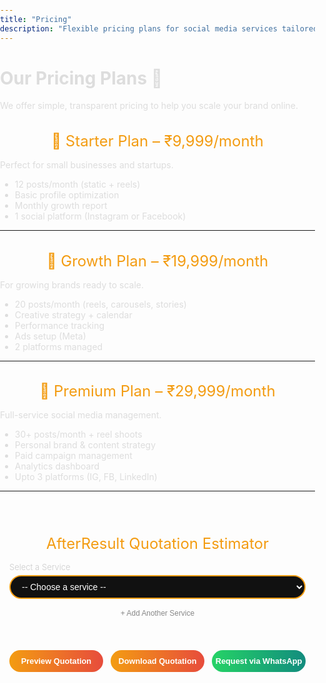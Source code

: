 ```yaml
---
title: "Pricing"
description: "Flexible pricing plans for social media services tailored to your business needs."
---
```


# Our Pricing Plans 💼

We offer simple, transparent pricing to help you scale your brand online.

## 🔹 Starter Plan – ₹9,999/month  
Perfect for small businesses and startups.

- 12 posts/month (static + reels)
- Basic profile optimization
- Monthly growth report
- 1 social platform (Instagram or Facebook)

---

## 🔹 Growth Plan – ₹19,999/month  
For growing brands ready to scale.

- 20 posts/month (reels, carousels, stories)
- Creative strategy + calendar
- Performance tracking
- Ads setup (Meta)
- 2 platforms managed

---

## 🔹 Premium Plan – ₹29,999/month  
Full-service social media management.

- 30+ posts/month + reel shoots
- Personal brand & content strategy
- Paid campaign management
- Analytics dashboard
- Upto 3 platforms (IG, FB, LinkedIn)

---

<!-- AfterResult Quotation Estimator - Corrected and Complete Code -->
<!DOCTYPE html>
<html lang="en">
<head>
  <meta charset="UTF-8">
  <meta name="viewport" content="width=device-width, initial-scale=1">
  <title>AfterResult Quotation Estimator</title>
  <style>
    body { font-family: "Inter", Arial, sans-serif; background: transparent; color: #ddd; margin: 0; padding: 0; }
    #calculatorContainer { max-width: 900px; width: 100%; margin: 20px auto; padding: 15px; background: transparent; border-radius: 18px; border: 0px solid #f39c12; box-shadow: 0 0 0px #f39c12; box-sizing: border-box; }
    h2, h3 { color: #f39c12; font-weight: 400; font-size: 1.5rem; text-align: center; margin-bottom: 15px; }
    label { display: block; font-size: 13px; color: #ccc; margin-bottom: 5px; font-weight: 300; }
    select, input[type="number"], input[type="text"], input[type="email"], input[type="tel"] { width: 100%; padding: 8px 14px; border-radius: 20px; border: 2px solid #f39c12; background: #111; color: #fff; font-size: 14px; margin-bottom: 14px; outline: none; transition: border-color 0.3s; text-align: left; }
    select:hover, select:focus, input:hover, input:focus { border-color: #e67e22; }
    .button-row { display: flex; gap: 12px; margin-bottom: 12px; margin-top: 8px; flex-wrap: wrap; }
    button { flex: 1; padding: 10px 0; border: none; border-radius: 25px; background: linear-gradient(90deg, #f39c12 0%, #e74c3c 100%); color: white; font-weight: 600; font-size: 0.80rem; cursor: pointer; margin-bottom: 0; transition: background 0.3s; min-width: 120px; }
    button.whatsapp { background: linear-gradient(90deg, #25d366 0%, #128c7e 100%); }
    button:hover { background: linear-gradient(90deg, #e67e22 0%, #c0392b 100%); }
    button.whatsapp:hover { background: linear-gradient(90deg, #128c7e 0%, #25d366 100%); }
    .hidden { display: none !important; }
    #estimatedPriceRange { color: #f39c12; font-weight: 600; font-size: 0.8rem; min-height: 24px; margin-bottom: 8px; white-space: pre-line; text-align: center; }
    #averagePriceRange { color: #aaa; font-weight: 400; font-size: 0.7rem; margin-bottom: 16px; text-align: center; font-style: italic; }
    .slider-row { display: flex; align-items: center; gap: 8px; margin-bottom: 14px; justify-content: center; }
    .slider-row label { margin: 0 0 0 0; font-size: 0.9em; color: #bbb; font-weight: 400; }
    input[type="range"] { width: 240px; accent-color: #f39c12; height: 3px; background: linear-gradient(90deg, #f39c12 0%, #e74c3c 100%); border-radius: 2px; outline: none; margin: 0; -webkit-appearance: none; }
    input[type="range"]::-webkit-slider-thumb { -webkit-appearance: none; appearance: none; width: 10px; height: 18px; border-radius: 50%; background: #fff; border: 2px solid #f39c12; box-shadow: 0 2px 8px #0002; cursor: pointer; transition: background 0.2s; }
    input[type="range"]:focus::-webkit-slider-thumb { background: #f39c12; border-color: #e67e22; }
    input[type="range"]::-moz-range-thumb { width: 10px; height: 18px; border-radius: 50%; background: #fff; border: 2px solid #f39c12; box-shadow: 0 2px 8px #0002; cursor: pointer; transition: background 0.2s; }
    input[type="range"]:focus::-moz-range-thumb { background: #f39c12; border-color: #e67e22; }
    input[type="range"]::-ms-thumb { width: 10px; height: 18px; border-radius: 50%; background: #fff; border: 2px solid #f39c12; box-shadow: 0 2px 8px #0002; cursor: pointer; transition: background 0.2s; }
    .centered-checkboxes { display: flex; flex-wrap: wrap; justify-content: center; gap: 10px; font-size: 0.85em; margin-bottom: 6px; }
    .small-btn { background: transparent !important; color: #888 !important; border: none !important; font-size: 0.80em !important; font-weight: 400 !important; padding: 2px 8px !important; margin: 0 !important; min-width: unset !important; box-shadow: none !important; cursor: pointer; display: inline-block; vertical-align: middle; }
    .add-service-btn { display: block; width: auto; background: transparent !important; color: #888 !important; font-size: 0.85em !important; border: none !important; margin: 0 auto 10px auto !important; padding: 2px 8px !important; text-align: left; cursor: pointer; min-width: unset !important; box-shadow: none !important; font-weight: 400 !important; }
    .remove-service-btn { background: transparent !important; color: #e74c3c !important; font-size: 1.25em !important; border: none !important; margin-left: 6px !important; padding: 0 6px !important; cursor: pointer; vertical-align: middle; min-width: unset !important; box-shadow: none !important; font-weight: 700 !important; line-height: 1 !important; display: inline-block; }
    .remove-service-btn:focus { outline: 2px solid #e74c3c; }
    .remove-other-card-btn { background: transparent !important; color: #e74c3c !important; font-size: 1.25em !important; border: none !important; margin-left: 6px !important; padding: 0 6px !important; cursor: pointer; vertical-align: middle; min-width: unset !important; box-shadow: none !important; font-weight: 700 !important; line-height: 1 !important; display: inline-block; float: right; }
    #quotePreviewSection { background: #fff; color: #222; border-radius: 10px; padding: 15px; box-shadow: 0 0 20px #f39c12; margin-top: 25px; font-family: "Inter", Arial, sans-serif; font-size: 13px; max-width: 500px; position: relative; overflow-x: auto; }
    #quotePreviewContent { max-width: 100%; margin: auto; text-align: left; word-wrap: break-word; position: relative; z-index: 2; }
    .watermark { position: absolute; top: 50%; left: 50%; transform: translate(-50%, -50%) rotate(-30deg); font-size: 5vw; color: rgba(243, 156, 18, 0.09); user-select: none; pointer-events: none; font-weight: 900; letter-spacing: 10px; white-space: nowrap; z-index: 1; }
    .quotation-header { display: flex; align-items: center; gap: 14px; border-bottom: 2px solid #f39c12; padding-bottom: 6px; margin-bottom: 15px; flex-wrap: wrap; }
    .quotation-header img { height: 50px; width: auto; border-radius: 8px; background: #fff; padding: 4px; flex-shrink: 0; }
    .quotation-meta { display: flex; flex-wrap: wrap; justify-content: space-between; margin-bottom: 8px; font-size: 11px; }
    .quotation-section-title { color: #f39c12; font-size: 14px; margin-top: 15px; margin-bottom: 6px; font-weight: 600; }
    .quotation-table { width: 100%; border-collapse: collapse; margin-bottom: 12px; font-size: 13px; }
    .quotation-table th, .quotation-table td { border: 1px solid #ccc; padding: 6px 10px; text-align: left; font-size: 13px; font-weight: 400; }
    .quotation-table th { background: #f39c12; color: #fff; font-weight: 600; text-align: center; }
    .quotation-table td { text-align: center; }
    .quotation-table td.left { text-align: left; }
    .quotation-terms { font-size: 11px; color: #444; background: #f7f7f7; padding: 10px; border-radius: 6px; max-height: 120px; overflow-y: auto; }
    .quotation-sign { margin-top: 16px; font-size: 12px; }
    .qr-section { display: flex; align-items: center; gap: 16px; margin-top: 16px; margin-bottom: 12px; flex-wrap: wrap; }
    .qr-section img { width: 70px; height: 70px; border-radius: 8px; border: 1px solid #ccc; background: #fff; padding: 2px; }
    .qr-section .website-link { font-size: 13px; color: #1d6fa5; font-weight: 600; text-decoration: underline; word-break: break-word; }
    #popupFormOverlay { position: fixed; top: 0; left: 0; right: 0; bottom: 0; background: rgba(0,0,0,0.85); display: none; justify-content: center; align-items: center; z-index: 9999; }
    #popupFormOverlay.show { display: flex; }
    #popupForm { background: #222; padding: 20px 25px; border-radius: 15px; max-width: 400px; width: 90%; box-sizing: border-box; box-shadow: 0 0 15px #f39c12; }
    #popupForm h3 { color: #f39c12; margin-top: 0; margin-bottom: 15px; font-weight: 400; text-align: center; }
    #popupForm label { color: #ccc; font-size: 13px; margin-bottom: 4px; display: block; }
    #popupForm input { width: 100%; padding: 8px 14px; border-radius: 20px; border: 2px solid #f39c12; background: #111; color: #fff; font-size: 14px; margin-bottom: 14px; outline: none; transition: border-color 0.3s; text-align: left; }
    #popupForm input:focus { border-color: #e67e22; }
    #popupForm .button-row { display: flex; justify-content: space-between; gap: 10px; }
    #popupForm button { flex: 1; padding: 10px 0; border: none; border-radius: 25px; background: linear-gradient(90deg, #f39c12 0%, #e74c3c 100%); color: white; font-weight: 700; font-size: 0.9rem; cursor: pointer; transition: background 0.3s; }
    #popupForm button:hover { background: linear-gradient(90deg, #e67e22 0%, #c0392b 100%); }
    @media (max-width: 600px) {
      #calculatorContainer { padding: 7px; }
      .quotation-header img { height: 38px; }
      .quotation-table th, .quotation-table td { padding: 4px 4px; font-size: 12px; }
      .qr-section img { width: 50px; height: 50px; }
      .button-row { gap: 7px; }
    }
  </style>
</head>
<body>
  <div id="calculatorContainer" role="main" aria-label="Quotation Estimator">
    <h2>AfterResult Quotation Estimator</h2>
    <div id="multiServiceList"></div>
    <div id="serviceSelectorContainer">
      <label for="serviceSelect">Select a Service</label>
      <select id="serviceSelect" aria-label="Select a service">
        <option value="" disabled selected>-- Choose a service --</option>
        <option value="Logo Design">Logo Design</option>
        <option value="Basic Website">Basic Website</option>
        <option value="Advanced Website">Advanced Website</option>
        <option value="Social Media Management">Social Media Management</option>
        <option value="SEO Services">SEO Services</option>
        <option value="App Development">App Development</option>
        <option value="Content Writing">Content Writing</option>
        <option value="eCommerce Store">eCommerce Store</option>
        <option value="Marketplace Management">Marketplace Management</option>
        <option value="Digital Marketing">Digital Marketing</option>
        <option value="Branding Services">Branding Services</option>
        <option value="Instagram Followers">Instagram Followers</option>
        <option value="Meta and Google Ads">Meta Ads and Google Ads</option>
        <option value="3D / Product Design">3D or Product Design</option>
        <option value="Other">Other (Request Quote)</option>
      </select>
      <button id="addServiceBtn" class="add-service-btn" type="button" style="font-size:12px;">+ Add Another Service</button>
    </div>
    <div id="complexityWrapper" class="hidden">
      <label for="complexitySelect">Select Project Complexity</label>
      <select id="complexitySelect" aria-label="Select project complexity">
        <option value="" disabled selected>-- Choose complexity --</option>
        <option value="Basic">Basic</option>
        <option value="Moderate">Moderate</option>
        <option value="Advanced">Advanced</option>
      </select>
    </div>
    <div id="categoryWrapper" class="hidden">
      <label for="categorySelect">Select Category</label>
      <select id="categorySelect" aria-label="Select category">
        <option value="" disabled selected>-- Choose category --</option>
        <option value="Lifestyle">Lifestyle</option>
        <option value="Education">Education</option>
        <option value="Furniture &amp; Home Decor">Furniture &amp; Home Decor</option>
        <option value="E-commerce">E-commerce</option>
        <option value="Service-Based Business">Service-Based Business</option>
        <option value="Other">Other</option>
      </select>
      <input type="text" id="customCategoryInput" class="hidden" placeholder="Enter your category" style="margin-bottom:10px;">
    </div>
    <div id="brandNameWrapper" class="hidden">
      <label for="brandNameInput">Brand Name</label>
      <input type="text" id="brandNameInput" placeholder="Enter your brand name">
    </div>
    <div id="brandDescWrapper" class="hidden">
      <label for="brandDescInput">Brand Description (Optional)</label>
      <input type="text" id="brandDescInput" placeholder="Describe your brand (optional)">
    </div>
    <div id="typeWrapper" class="hidden">
      <label for="typeSelect">Select Type</label>
      <select id="typeSelect" aria-label="Select type">
        <option value="" disabled selected>-- Choose type --</option>
        <option value="Landing Page">Landing Page</option>
        <option value="E-commerce">E-commerce</option>
        <option value="Ed-Tech">Ed-Tech</option>
        <option value="Blog">Blog</option>
        <option value="News and Updates">News and Updates</option>
        <option value="Tools">Tools</option>
        <option value="Agency">Agency</option>
        <option value="Appointment">Appointment</option>
        <option value="Company Profile">Company Profile</option>
        <option value="Other">Other</option>
      </select>
      <input type="text" id="customTypeInput" class="hidden" placeholder="Enter type" style="margin-bottom:10px;">
    </div>
    <div id="durationSliderWrapper" class="hidden slider-row" aria-label="Select project duration">
      <label for="durationSlider" style="margin-bottom: 2px">Duration:</label>
      <span style="font-size: 0.85em; color: #aaa">1</span>
      <input type="range" id="durationSlider" min="1" max="36" value="1" aria-valuemin="1" aria-valuemax="36" aria-valuenow="1" aria-label="Duration in months">
      <span id="durationSliderValue" style="font-size: 0.9em; color: #f39c12; font-weight: 600">1</span>
      <span style="font-size: 0.85em; color: #aaa">36 months</span>
    </div>
    <div id="budgetWrapper" class="hidden">
      <label for="budgetInput">Enter Your Marketing Budget (₹)</label>
      <input type="number" id="budgetInput" min="5000" step="1" placeholder="Enter amount (min 5000)">
      <span id="budgetMinMsg" style="color:#f39c12;font-size:0.9em;display:none;">Minimum budget is ₹5,000</span>
    </div>
    <div id="campaignObjectiveWrapper" class="hidden">
      <label for="campaignObjectiveSelect">Campaign Objective</label>
      <select id="campaignObjectiveSelect">
        <option value="" disabled selected>-- Select Objective --</option>
        <option value="Sales">Sales</option>
        <option value="Leads">Leads</option>
        <option value="Traffic">Traffic</option>
        <option value="Engagement">Engagement</option>
        <option value="Awareness">Awareness</option>
      </select>
    </div>
    <div id="adsPlatformWrapper" class="hidden">
      <label>Select Ad Platforms</label>
      <div class="centered-checkboxes">
        <label><input type="checkbox" class="adsPlatform" value="Meta Ads"> Meta Ads</label>
        <label><input type="checkbox" class="adsPlatform" value="Google Ads"> Google Ads</label>
      </div>
    </div>
    <div id="productCountWrapper" class="hidden">
      <label for="productCount">Number of Products</label>
      <input type="number" id="productCount" min="1" max="10000" value="1">
    </div>
    <div id="marketplaceWrapper" class="hidden">
      <label>Select Marketplace Platforms</label>
      <div class="centered-checkboxes" id="marketplacePlatforms">
        <label><input type="checkbox" class="marketplacePlatform" value="Amazon"> Amazon</label>
        <label><input type="checkbox" class="marketplacePlatform" value="Flipkart"> Flipkart</label>
        <label><input type="checkbox" class="marketplacePlatform" value="Other"> Other</label>
      </div>
      <input type="text" id="customMarketplaceInput" class="hidden" placeholder="Enter platform name">
      <div id="marketplaceProductCountWrapper" class="hidden">
        <label for="marketplaceProductCount">Number of Products</label>
        <input type="number" id="marketplaceProductCount" min="1" max="10000" value="1">
      </div>
    </div>
    <div id="smmPlatformsWrapper" class="hidden checkboxGroup" aria-label="Select social media platforms">
      <label>Select Platforms</label><br>
      <label><input type="checkbox" class="smmPlatform" value="Instagram"> Instagram</label>
      <label><input type="checkbox" class="smmPlatform" value="Facebook"> Facebook</label>
      <label><input type="checkbox" class="smmPlatform" value="LinkedIn"> LinkedIn</label>
      <label><input type="checkbox" class="smmPlatform" value="Twitter"> Twitter</label>
      <label><input type="checkbox" class="smmPlatform" value="YouTube"> YouTube</label>
      <label><input type="checkbox" class="smmPlatform" value="Other"> Other</label>
      <input type="text" id="customSmmPlatformInput" class="hidden" placeholder="Enter platform name">
    </div>
    <div id="seoTypeWrapper" class="hidden">
      <label for="seoTypeSelect">SEO Service Type</label>
      <select id="seoTypeSelect">
        <option value="" disabled selected>-- Select SEO Type --</option>
        <option value="On-page">On-page SEO</option>
        <option value="Off-page">Off-page SEO</option>
        <option value="Both">On-page + Off-page SEO</option>
      </select>
    </div>
    <div id="appDescWrapper" class="hidden">
      <label for="appDescInput">App Description (Optional)</label>
      <input type="text" id="appDescInput" placeholder="Describe your app (optional)">
    </div>
    <div id="ecommerceProductCountWrapper" class="hidden">
      <label for="ecommerceProductCount">Number of Products</label>
      <input type="number" id="ecommerceProductCount" min="1" max="10000" value="1">
    </div>
    <div id="brandingMediumWrapper" class="hidden">
      <label for="brandingMediumSelect">Branding Medium</label>
      <select id="brandingMediumSelect">
        <option value="" disabled selected>-- Select Medium --</option>
        <option value="Online">Online</option>
        <option value="Offline">Offline</option>
      </select>
    </div>
    <div id="brandingLocationWrapper" class="hidden">
      <label for="brandingLocationInput">Location (Only Delhi-NCR supported)</label>
      <input type="text" id="brandingLocationInput" list="brandingLocationList" placeholder="Type location">
      <datalist id="brandingLocationList">
        <option value="Delhi-NCR">
        <option value="Delhi">
        <option value="Noida">
        <option value="Gurgaon">
        <option value="Ghaziabad">
        <option value="Faridabad">
      </datalist>
      <span id="brandingLocationMsg" style="color:#f39c12;font-size:0.9em;display:none;">We are currently not serving this area.</span>
    </div>
    <div id="followerWrapper" class="hidden">
      <label for="followerPlatformSelect">Select Platform</label>
      <select id="followerPlatformSelect">
        <option value="" disabled selected>-- Select Platform --</option>
        <option value="Instagram">Instagram</option>
        <option value="Facebook">Facebook</option>
        <option value="LinkedIn">LinkedIn</option>
        <option value="Other">Other</option>
      </select>
      <input type="text" id="customFollowerPlatformInput" class="hidden" placeholder="Enter platform name">
      <label for="followerCount">Number of Followers (Min 50, step 50)</label>
      <input type="number" id="followerCount" min="50" step="50" value="50">
      <span id="followerRangeMsg" style="color:#f39c12;font-size:0.9em;display:none;">Min 50, step 50. Price is for every 50 followers.</span>
    </div>
    <div id="productDesignWrapper" class="hidden">
      <label for="productDesignCount">Number of Products</label>
      <input type="number" id="productDesignCount" min="1" max="10000" value="1">
      <span id="productDesignRangeMsg" style="color:#f39c12;font-size:0.9em;display:none;">For more than 10 products, only request quote via WhatsApp.</span>
    </div>
    <div id="otherServiceWrapper" class="hidden">
      <label for="otherServiceDesc">Describe Your Service Request</label>
      <input type="text" id="otherServiceDesc" placeholder="Describe your requirement">
    </div>
    <div id="estimatedPriceRange"></div>
    <div id="averagePriceRange"></div>
    <div class="button-row" id="actionButtonsRow">
      <button id="previewQuoteBtn" type="button">Preview Quotation</button>
      <button id="downloadQuoteBtn" type="button">Download Quotation</button>
      <button id="whatsappQuoteBtn" class="whatsapp" type="button">Request via WhatsApp</button>
      <button id="callQuoteBtn" type="button" style="display:none;">Call for Custom Quote</button>
    </div>
    <div>
      <div id="quotePreviewSection" class="hidden">
        <div id="quotePreviewContent"></div>
      </div>
    </div>
  </div>
  <div id="popupFormOverlay">
    <form id="popupForm" autocomplete="off">
      <h3>Enter Your Details</h3>
      <label for="popupName">Name</label>
      <input type="text" id="popupName" required>
      <label for="popupEmail">Email</label>
      <input type="email" id="popupEmail" required>
      <label for="popupPhone">Phone</label>
      <input type="tel" id="popupPhone" pattern="[0-9]{10}" maxlength="10" required>
      <div class="button-row">
        <button id="popupSubmitBtn" type="submit">Continue</button>
        <button id="popupCancelBtn" type="button">Cancel</button>
      </div>
    </form>
  </div>
  <script src="https://cdnjs.cloudflare.com/ajax/libs/html2canvas/1.4.1/html2canvas.min.js"></script>
  <script src="https://cdnjs.cloudflare.com/ajax/libs/jspdf/2.5.1/jspdf.umd.min.js"></script>
  <script>
    /* --- UTILITY FUNCTIONS --- */
    function formatINR(num) {
      if (typeof num === "string") num = parseInt(num, 10);
      if (isNaN(num)) return "";
      return "₹" + num.toLocaleString("en-IN");
    }
    function formatRange(min, max) {
      return min === max ? formatINR(min) : `${formatINR(min)} – ${formatINR(max)}`;
    }
    function onlyDigits(str) {
      return String(str).replace(/\D/g, "");
    }
    function getTodayDateStr() {
      const d = new Date();
      return d.toLocaleDateString("en-IN", {year: "numeric", month: "short", day: "2-digit"});
    }

    /* --- GLOBAL STATE --- */
    let multiServices = [];
    let currentServiceIndex = 0;
    let userDetails = { name: "", email: "", phone: "" };
    let quotePreviewData = null;

    /* --- ELEMENTS --- */
    const serviceSelect = document.getElementById("serviceSelect");
    const addServiceBtn = document.getElementById("addServiceBtn");
    const multiServiceList = document.getElementById("multiServiceList");
    const complexityWrapper = document.getElementById("complexityWrapper");
    const complexitySelect = document.getElementById("complexitySelect");
    const categoryWrapper = document.getElementById("categoryWrapper");
    const categorySelect = document.getElementById("categorySelect");
    const customCategoryInput = document.getElementById("customCategoryInput");
    const brandNameWrapper = document.getElementById("brandNameWrapper");
    const brandNameInput = document.getElementById("brandNameInput");
    const brandDescWrapper = document.getElementById("brandDescWrapper");
    const brandDescInput = document.getElementById("brandDescInput");
    const typeWrapper = document.getElementById("typeWrapper");
    const typeSelect = document.getElementById("typeSelect");
    const customTypeInput = document.getElementById("customTypeInput");
    const durationSliderWrapper = document.getElementById("durationSliderWrapper");
    const durationSlider = document.getElementById("durationSlider");
    const durationSliderValue = document.getElementById("durationSliderValue");
    const budgetWrapper = document.getElementById("budgetWrapper");
    const budgetInput = document.getElementById("budgetInput");
    const budgetMinMsg = document.getElementById("budgetMinMsg");
    const campaignObjectiveWrapper = document.getElementById("campaignObjectiveWrapper");
    const campaignObjectiveSelect = document.getElementById("campaignObjectiveSelect");
    const adsPlatformWrapper = document.getElementById("adsPlatformWrapper");
    const productCountWrapper = document.getElementById("productCountWrapper");
    const productCount = document.getElementById("productCount");
    const marketplaceWrapper = document.getElementById("marketplaceWrapper");
    const marketplacePlatforms = document.getElementById("marketplacePlatforms");
    const customMarketplaceInput = document.getElementById("customMarketplaceInput");
    const marketplaceProductCountWrapper = document.getElementById("marketplaceProductCountWrapper");
    const marketplaceProductCount = document.getElementById("marketplaceProductCount");
    const smmPlatformsWrapper = document.getElementById("smmPlatformsWrapper");
    const customSmmPlatformInput = document.getElementById("customSmmPlatformInput");
    const seoTypeWrapper = document.getElementById("seoTypeWrapper");
    const seoTypeSelect = document.getElementById("seoTypeSelect");
    const appDescWrapper = document.getElementById("appDescWrapper");
    const appDescInput = document.getElementById("appDescInput");
    const ecommerceProductCountWrapper = document.getElementById("ecommerceProductCountWrapper");
    const ecommerceProductCount = document.getElementById("ecommerceProductCount");
    const brandingMediumWrapper = document.getElementById("brandingMediumWrapper");
    const brandingMediumSelect = document.getElementById("brandingMediumSelect");
    const brandingLocationWrapper = document.getElementById("brandingLocationWrapper");
    const brandingLocationInput = document.getElementById("brandingLocationInput");
    const brandingLocationMsg = document.getElementById("brandingLocationMsg");
    const followerWrapper = document.getElementById("followerWrapper");
    const followerPlatformSelect = document.getElementById("followerPlatformSelect");
    const customFollowerPlatformInput = document.getElementById("customFollowerPlatformInput");
    const followerCount = document.getElementById("followerCount");
    const followerRangeMsg = document.getElementById("followerRangeMsg");
    const productDesignWrapper = document.getElementById("productDesignWrapper");
    const productDesignCount = document.getElementById("productDesignCount");
    const productDesignRangeMsg = document.getElementById("productDesignRangeMsg");
    const otherServiceWrapper = document.getElementById("otherServiceWrapper");
    const otherServiceDesc = document.getElementById("otherServiceDesc");
    const estimatedPriceRange = document.getElementById("estimatedPriceRange");
    const averagePriceRange = document.getElementById("averagePriceRange");
    const previewQuoteBtn = document.getElementById("previewQuoteBtn");
    const downloadQuoteBtn = document.getElementById("downloadQuoteBtn");
    const whatsappQuoteBtn = document.getElementById("whatsappQuoteBtn");
    const callQuoteBtn = document.getElementById("callQuoteBtn");
    const quotePreviewSection = document.getElementById("quotePreviewSection");
    const quotePreviewContent = document.getElementById("quotePreviewContent");
    const popupFormOverlay = document.getElementById("popupFormOverlay");
    const popupForm = document.getElementById("popupForm");
    const popupName = document.getElementById("popupName");
    const popupEmail = document.getElementById("popupEmail");
    const popupPhone = document.getElementById("popupPhone");
    const popupSubmitBtn = document.getElementById("popupSubmitBtn");
    const popupCancelBtn = document.getElementById("popupCancelBtn");
    const actionButtonsRow = document.getElementById("actionButtonsRow");

    /* --- LOGIC CONSTANTS --- */
    const LOGO_PRICING = {
      "Basic": 1800,
      "Moderate": 3500,
      "Advanced": 6500
    };
    const WEBSITE_PRICING = {
      "Basic Website": {
        "Basic": 5000,
        "Moderate": 9000,
        "Advanced": 16000
      },
      "Advanced Website": {
        "Basic": 17000,
        "Moderate": 32000,
        "Advanced": 55000
      }
    };
    const WEBSITE_TYPES = [
      "Landing Page", "E-commerce", "Ed-Tech", "Blog", "News and Updates",
      "Tools", "Agency", "Appointment", "Company Profile", "Other"
    ];
    const SMM_PRICING = {
      "Basic": 3500,
      "Moderate": 6500,
      "Advanced": 12000
    };
    const SEO_PRICING = {
      "On-page": 5000,
      "Off-page": 14000,
      "Both": 17000
    };
    const APP_PRICING = {
      "Basic": 35000,
      "Moderate": 65000,
      "Advanced": 120000
    };
    const ECOMMERCE_PRICING = {
      1: 50,
      10: 450
    };
    const MARKETPLACE_PRICING_PER_PRODUCT = 250;
    const BRANDING_ONLINE_PRICING = {
      "Basic": 12000,
      "Moderate": 22000,
      "Advanced": 35000
    };
    const BRANDING_OFFLINE_RANGE = [35000, 60000];
    const FOLLOWER_PRICING = {
      "Instagram": 45,
      "Facebook": 45,
      "LinkedIn": 65,
      "Other": 45
    };
    const FOLLOWER_OTHER_MAX = 100;
    const FOLLOWER_STEP = 50;
    const FOLLOWER_MIN = 50;
    const ADS_BASE_PRICING = {
      "Sales": 6000,
      "Leads": 6000,
      "Traffic": 3000,
      "Engagement": 3000,
      "Awareness": 2500
    };
    const PRODUCT_DESIGN_RANGE = [6000, 13000];
    const CONTENT_WRITING_PRICING = {
      "Basic": 2500,
      "Moderate": 4500,
      "Advanced": 8000
    };

    /* --- FIELD RESET/SHOW/HIDE LOGIC --- */
    function resetAllFields() {
      // Hide all
      complexityWrapper.classList.add("hidden");
      categoryWrapper.classList.add("hidden");
      customCategoryInput.classList.add("hidden");
      brandNameWrapper.classList.add("hidden");
      brandDescWrapper.classList.add("hidden");
      typeWrapper.classList.add("hidden");
      customTypeInput.classList.add("hidden");
      durationSliderWrapper.classList.add("hidden");
      budgetWrapper.classList.add("hidden");
      budgetInput.value = "";
      budgetMinMsg.style.display = "none";
      campaignObjectiveWrapper.classList.add("hidden");
      campaignObjectiveSelect.value = "";
      adsPlatformWrapper.classList.add("hidden");
      productCountWrapper.classList.add("hidden");
      productCount.value = 1;
      marketplaceWrapper.classList.add("hidden");
      customMarketplaceInput.classList.add("hidden");
      marketplaceProductCountWrapper.classList.add("hidden");
      marketplaceProductCount.value = 1;
      smmPlatformsWrapper.classList.add("hidden");
      customSmmPlatformInput.classList.add("hidden");
      seoTypeWrapper.classList.add("hidden");
      seoTypeSelect.value = "";
      appDescWrapper.classList.add("hidden");
      appDescInput.value = "";
      ecommerceProductCountWrapper.classList.add("hidden");
      ecommerceProductCount.value = 1;
      brandingMediumWrapper.classList.add("hidden");
      brandingMediumSelect.value = "";
      brandingLocationWrapper.classList.add("hidden");
      brandingLocationInput.value = "";
      brandingLocationMsg.style.display = "none";
      followerWrapper.classList.add("hidden");
      followerPlatformSelect.value = "";
      customFollowerPlatformInput.classList.add("hidden");
      followerCount.value = 50;
      followerRangeMsg.style.display = "none";
      productDesignWrapper.classList.add("hidden");
      productDesignCount.value = 1;
      productDesignRangeMsg.style.display = "none";
      otherServiceWrapper.classList.add("hidden");
      otherServiceDesc.value = "";
      estimatedPriceRange.textContent = "";
      averagePriceRange.textContent = "";
      // Uncheck all checkboxes
      document.querySelectorAll('input[type="checkbox"]').forEach(cb => cb.checked = false);
      // Hide custom platform inputs
      customSmmPlatformInput.value = "";
      customMarketplaceInput.value = "";
      customFollowerPlatformInput.value = "";
      // Hide action buttons
      previewQuoteBtn.style.display = "";
      downloadQuoteBtn.style.display = "";
      whatsappQuoteBtn.style.display = "";
      callQuoteBtn.style.display = "none";
      // Enable all buttons
      previewQuoteBtn.disabled = false;
      downloadQuoteBtn.disabled = false;
      whatsappQuoteBtn.disabled = false;
      callQuoteBtn.disabled = false;
    }
    function showRelevantFields(service) {
      resetAllFields();
      // Show only relevant fields
      switch (service) {
        case "Logo Design":
          complexityWrapper.classList.remove("hidden");
          categoryWrapper.classList.remove("hidden");
          brandNameWrapper.classList.remove("hidden");
          brandDescWrapper.classList.remove("hidden");
          break;
        case "Basic Website":
        case "Advanced Website":
          complexityWrapper.classList.remove("hidden");
          typeWrapper.classList.remove("hidden");
          break;
        case "Social Media Management":
          complexityWrapper.classList.remove("hidden");
          smmPlatformsWrapper.classList.remove("hidden");
          durationSliderWrapper.classList.remove("hidden");
          break;
        case "SEO Services":
          seoTypeWrapper.classList.remove("hidden");
          durationSliderWrapper.classList.remove("hidden");
          break;
        case "App Development":
          complexityWrapper.classList.remove("hidden");
          appDescWrapper.classList.remove("hidden");
          break;
        case "Content Writing":
          complexityWrapper.classList.remove("hidden");
          durationSliderWrapper.classList.remove("hidden");
          break;
        case "eCommerce Store":
          ecommerceProductCountWrapper.classList.remove("hidden");
          break;
        case "Marketplace Management":
          marketplaceWrapper.classList.remove("hidden");
          marketplaceProductCountWrapper.classList.remove("hidden");
          break;
        case "Digital Marketing":
          budgetWrapper.classList.remove("hidden");
          campaignObjectiveWrapper.classList.remove("hidden");
          durationSliderWrapper.classList.remove("hidden");
          break;
        case "Branding Services":
          brandingMediumWrapper.classList.remove("hidden");
          complexityWrapper.classList.remove("hidden");
          break;
        case "Instagram Followers":
          followerWrapper.classList.remove("hidden");
          break;
        case "Meta and Google Ads":
          budgetWrapper.classList.remove("hidden");
          campaignObjectiveWrapper.classList.remove("hidden");
          adsPlatformWrapper.classList.remove("hidden");
          durationSliderWrapper.classList.remove("hidden");
          break;
        case "3D / Product Design":
          productDesignWrapper.classList.remove("hidden");
          break;
        case "Other":
          otherServiceWrapper.classList.remove("hidden");
          break;
      }
    }
    function isOtherSelected() {
      // Checks if 'Other' is selected in any relevant dropdown or checkbox
      if (serviceSelect.value === "Other") return true;
      if (!categoryWrapper.classList.contains("hidden") && categorySelect.value === "Other") return true;
      if (!typeWrapper.classList.contains("hidden") && typeSelect.value === "Other") return true;
      if (!marketplaceWrapper.classList.contains("hidden")) {
        let checked = Array.from(document.querySelectorAll(".marketplacePlatform:checked")).map(cb => cb.value);
        if (checked.includes("Other")) return true;
      }
      if (!smmPlatformsWrapper.classList.contains("hidden")) {
        let checked = Array.from(document.querySelectorAll(".smmPlatform:checked")).map(cb => cb.value);
        if (checked.includes("Other")) return true;
      }
      if (!followerWrapper.classList.contains("hidden") && followerPlatformSelect.value === "Other") return true;
      return false;
    }
    function handleOtherSelection() {
      // Hide preview/download/whatsapp, show call for custom quote, show message if needed
      if (isOtherSelected()) {
        previewQuoteBtn.style.display = "none";
        downloadQuoteBtn.style.display = "none";
        whatsappQuoteBtn.style.display = "none";
        callQuoteBtn.style.display = "";
        estimatedPriceRange.textContent = "Custom service can only be requested by WhatsApp or by call.";
        averagePriceRange.textContent = "";
      } else {
        previewQuoteBtn.style.display = "";
        downloadQuoteBtn.style.display = "";
        whatsappQuoteBtn.style.display = "";
        callQuoteBtn.style.display = "none";
      }
    }

    /* --- FIELD EVENTS & DYNAMIC LOGIC --- */
    serviceSelect.addEventListener("change", function() {
      currentServiceIndex = 0;
      showRelevantFields(serviceSelect.value);
      handleOtherSelection();
      updatePrice();
      updateMultiServiceUI();
    });
    addServiceBtn.addEventListener("click", function() {
      // Save current service to multiServices
      if (!serviceSelect.value) return;
      saveCurrentServiceToMulti();
      // Reset all fields for new service
      serviceSelect.value = "";
      resetAllFields();
      updateMultiServiceUI();
    });
    function saveCurrentServiceToMulti() {
      let data = collectCurrentServiceData();
      if (!data || !data.service) return;
      multiServices.push(data);
    }
    function removeServiceAtIndex(idx) {
      multiServices.splice(idx, 1);
      updateMultiServiceUI();
    }
    function updateMultiServiceUI() {
      // Show all selected services as tags with remove
      multiServiceList.innerHTML = "";
      if (multiServices.length > 0) {
        multiServices.forEach((svc, idx) => {
          let el = document.createElement("span");
          el.style.display = "inline-block";
          el.style.background = "#222";
          el.style.color = "#f39c12";
          el.style.border = "1px solid #f39c12";
          el.style.borderRadius = "14px";
          el.style.padding = "2px 12px";
          el.style.margin = "0 6px 8px 0";
          el.style.fontSize = "13px";
          el.textContent = svc.service;
          let rm = document.createElement("button");
          rm.type = "button";
          rm.className = "remove-service-btn";
          rm.innerHTML = "&times;";
          rm.title = "Remove";
          rm.onclick = () => { removeServiceAtIndex(idx); updateMultiServiceUI(); };
          el.appendChild(rm);
          multiServiceList.appendChild(el);
        });
      }
      addServiceBtn.style.display = (serviceSelect.value && multiServices.length < 8) ? "" : "";
    }
    function collectCurrentServiceData() {
      let svc = serviceSelect.value;
      if (!svc) return null;
      let obj = { service: svc };
      // Collect all relevant fields for this service
      switch (svc) {
        case "Logo Design":
          obj.complexity = complexitySelect.value;
          obj.category = categorySelect.value === "Other" ? customCategoryInput.value : categorySelect.value;
          obj.brandName = brandNameInput.value;
          obj.brandDesc = brandDescInput.value;
          obj.isOther = (categorySelect.value === "Other");
          break;
        case "Basic Website":
        case "Advanced Website":
          obj.complexity = complexitySelect.value;
          obj.type = typeSelect.value === "Other" ? customTypeInput.value : typeSelect.value;
          obj.isOther = (typeSelect.value === "Other");
          break;
        case "Social Media Management":
          obj.complexity = complexitySelect.value;
          obj.platforms = Array.from(document.querySelectorAll(".smmPlatform:checked")).map(cb => cb.value === "Other" ? customSmmPlatformInput.value : cb.value);
          obj.duration = durationSlider.value;
          obj.isOther = Array.from(document.querySelectorAll(".smmPlatform:checked")).map(cb => cb.value).includes("Other");
          break;
        case "SEO Services":
          obj.seoType = seoTypeSelect.value;
          obj.duration = durationSlider.value;
          break;
        case "App Development":
          obj.complexity = complexitySelect.value;
          obj.appDesc = appDescInput.value;
          break;
        case "Content Writing":
          obj.complexity = complexitySelect.value;
          obj.duration = durationSlider.value;
          break;
        case "eCommerce Store":
          obj.productCount = ecommerceProductCount.value;
          break;
        case "Marketplace Management":
          obj.platforms = Array.from(document.querySelectorAll(".marketplacePlatform:checked")).map(cb => cb.value === "Other" ? customMarketplaceInput.value : cb.value);
          obj.productCount = marketplaceProductCount.value;
          obj.isOther = Array.from(document.querySelectorAll(".marketplacePlatform:checked")).map(cb => cb.value).includes("Other");
          break;
        case "Digital Marketing":
          obj.budget = budgetInput.value;
          obj.objective = campaignObjectiveSelect.value;
          obj.duration = durationSlider.value;
          break;
        case "Branding Services":
          obj.medium = brandingMediumSelect.value;
          obj.complexity = complexitySelect.value;
          obj.location = brandingLocationInput.value;
          break;
        case "Instagram Followers":
          obj.platform = followerPlatformSelect.value === "Other" ? customFollowerPlatformInput.value : followerPlatformSelect.value;
          obj.followerCount = followerCount.value;
          obj.isOther = (followerPlatformSelect.value === "Other");
          break;
        case "Meta and Google Ads":
          obj.budget = budgetInput.value;
          obj.objective = campaignObjectiveSelect.value;
          obj.platforms = Array.from(document.querySelectorAll(".adsPlatform:checked")).map(cb => cb.value);
          obj.duration = durationSlider.value;
          break;
        case "3D / Product Design":
          obj.productCount = productDesignCount.value;
          break;
        case "Other":
          obj.desc = otherServiceDesc.value;
          obj.isOther = true;
          break;
      }
      return obj;
    }

    /* --- CATEGORY/TYPE 'Other' HANDLING --- */
    categorySelect.addEventListener("change", function() {
      if (categorySelect.value === "Other") {
        customCategoryInput.classList.remove("hidden");
      } else {
        customCategoryInput.classList.add("hidden");
      }
      handleOtherSelection();
      updatePrice();
    });
    customCategoryInput.addEventListener("input", function() {
      handleOtherSelection();
      updatePrice();
    });
    typeSelect.addEventListener("change", function() {
      if (typeSelect.value === "Other") {
        customTypeInput.classList.remove("hidden");
      } else {
        customTypeInput.classList.add("hidden");
      }
      handleOtherSelection();
      updatePrice();
    });
    customTypeInput.addEventListener("input", function() {
      handleOtherSelection();
      updatePrice();
    });

    /* --- BRANDING LOCATION SUGGESTION/RESTRICTION --- */
    brandingMediumSelect.addEventListener("change", function() {
      if (brandingMediumSelect.value === "Offline") {
        brandingLocationWrapper.classList.remove("hidden");
      } else {
        brandingLocationWrapper.classList.add("hidden");
        brandingLocationMsg.style.display = "none";
      }
      updatePrice();
    });
    brandingLocationInput.addEventListener("input", function() {
      if (brandingLocationInput.value && brandingLocationInput.value.toLowerCase().indexOf("delhi") === -1 && brandingLocationInput.value.toLowerCase().indexOf("ncr") === -1) {
        brandingLocationMsg.style.display = "";
        estimatedPriceRange.textContent = "";
        previewQuoteBtn.style.display = "none";
        downloadQuoteBtn.style.display = "none";
        whatsappQuoteBtn.style.display = "none";
        callQuoteBtn.style.display = "none";
      } else {
        brandingLocationMsg.style.display = "none";
        previewQuoteBtn.style.display = "";
        downloadQuoteBtn.style.display = "";
        whatsappQuoteBtn.style.display = "";
        callQuoteBtn.style.display = "none";
        updatePrice();
      }
    });

    /* --- SOCIAL MEDIA MANAGEMENT 'Other' HANDLING --- */
    document.querySelectorAll(".smmPlatform").forEach(cb => {
      cb.addEventListener("change", function() {
        let checked = Array.from(document.querySelectorAll(".smmPlatform:checked")).map(cb => cb.value);
        if (checked.includes("Other")) {
          customSmmPlatformInput.classList.remove("hidden");
          // If other is checked, do not select all others
          document.querySelectorAll(".smmPlatform").forEach(cb2 => {
            if (cb2.value !== "Other") cb2.checked = false;
          });
        } else {
          customSmmPlatformInput.classList.add("hidden");
        }
        handleOtherSelection();
        updatePrice();
      });
    });
    customSmmPlatformInput.addEventListener("input", function() {
      handleOtherSelection();
      updatePrice();
    });

    /* --- MARKETPLACE 'Other' HANDLING --- */
    document.querySelectorAll(".marketplacePlatform").forEach(cb => {
      cb.addEventListener("change", function() {
        let checked = Array.from(document.querySelectorAll(".marketplacePlatform:checked")).map(cb => cb.value);
        if (checked.includes("Other")) {
          customMarketplaceInput.classList.remove("hidden");
          // Uncheck all others
          document.querySelectorAll(".marketplacePlatform").forEach(cb2 => {
            if (cb2.value !== "Other") cb2.checked = false;
          });
        } else {
          customMarketplaceInput.classList.add("hidden");
        }
        handleOtherSelection();
        updatePrice();
      });
    });
    customMarketplaceInput.addEventListener("input", function() {
      handleOtherSelection();
      updatePrice();
    });

    /* --- FOLLOWER SECTION --- */
    followerPlatformSelect.addEventListener("change", function() {
      if (followerPlatformSelect.value === "Other") {
        customFollowerPlatformInput.classList.remove("hidden");
      } else {
        customFollowerPlatformInput.classList.add("hidden");
      }
      handleOtherSelection();
      updatePrice();
    });
    customFollowerPlatformInput.addEventListener("input", function() {
      handleOtherSelection();
      updatePrice();
    });
    followerCount.addEventListener("input", function() {
      let val = parseInt(followerCount.value, 10);
      if (isNaN(val) || val < FOLLOWER_MIN) followerCount.value = FOLLOWER_MIN;
      if (val % FOLLOWER_STEP !== 0) followerCount.value = Math.ceil(val / FOLLOWER_STEP) * FOLLOWER_STEP;
      updatePrice();
    });

    /* --- PRODUCT DESIGN --- */
    productDesignCount.addEventListener("input", function() {
      let val = parseInt(productDesignCount.value, 10);
      if (isNaN(val) || val < 1) productDesignCount.value = 1;
      if (val > 10000) productDesignCount.value = 10000;
      updatePrice();
    });

    /* --- ECOMMERCE PRODUCT COUNT --- */
    ecommerceProductCount.addEventListener("input", function() {
      let val = parseInt(ecommerceProductCount.value, 10);
      if (isNaN(val) || val < 1) ecommerceProductCount.value = 1;
      if (val > 10000) ecommerceProductCount.value = 10000;
      updatePrice();
    });

    /* --- MARKETPLACE PRODUCT COUNT --- */
    marketplaceProductCount.addEventListener("input", function() {
      let val = parseInt(marketplaceProductCount.value, 10);
      if (isNaN(val) || val < 1) marketplaceProductCount.value = 1;
      if (val > 10000) marketplaceProductCount.value = 10000;
      updatePrice();
    });

    /* --- COMPLEXITY, TYPE, ETC --- */
    complexitySelect.addEventListener("change", function() {
      updatePrice();
    });
    typeSelect.addEventListener("change", function() {
      updatePrice();
    });
    seoTypeSelect.addEventListener("change", function() {
      updatePrice();
    });
    brandingMediumSelect.addEventListener("change", function() {
      updatePrice();
    });
    durationSlider.addEventListener("input", function() {
      durationSliderValue.textContent = durationSlider.value;
      updatePrice();
    });

    /* --- BUDGET --- */
    budgetInput.addEventListener("input", function() {
      let val = parseInt(budgetInput.value, 10);
      if (isNaN(val)) val = 0;
      if (val < 5000) {
        budgetMinMsg.style.display = "";
        budgetInput.value = 5000;
      } else {
        budgetMinMsg.style.display = "none";
      }
      updatePrice();
    });

    /* --- CAMPAIGN OBJECTIVE --- */
    campaignObjectiveSelect.addEventListener("change", function() {
      updatePrice();
    });

    /* --- MAIN PRICING LOGIC --- */
    function updatePrice() {
      let svc = serviceSelect.value;
      let price = 0, priceRange = "", showPrice = true, duration = 1;
      estimatedPriceRange.textContent = "";
      averagePriceRange.textContent = "";
      handleOtherSelection();
      // Hide price for 'Other'
      if (isOtherSelected()) {
        estimatedPriceRange.textContent = "Custom service can only be requested by WhatsApp or by call.";
        averagePriceRange.textContent = "";
        return;
      }
      switch (svc) {
        case "Logo Design":
          if (!complexitySelect.value) { showPrice = false; break; }
          if (categorySelect.value === "Other") { showPrice = false; break; }
          price = LOGO_PRICING[complexitySelect.value] || 0;
          priceRange = formatINR(price);
          break;
        case "Basic Website":
        case "Advanced Website":
          if (!complexitySelect.value) { showPrice = false; break; }
          if (typeSelect.value === "Other") { showPrice = false; break; }
          price = WEBSITE_PRICING[svc][complexitySelect.value] || 0;
          priceRange = formatINR(price);
          break;
        case "Social Media Management":
          if (!complexitySelect.value) { showPrice = false; break; }
          let platforms = Array.from(document.querySelectorAll(".smmPlatform:checked")).map(cb => cb.value);
          if (platforms.includes("Other")) { showPrice = false; break; }
          duration = parseInt(durationSlider.value, 10) || 1;
          price = SMM_PRICING[complexitySelect.value] * duration;
          priceRange = formatINR(price) + " (" + duration + " month" + (duration > 1 ? "s" : "") + ")";
          break;
        case "SEO Services":
          if (!seoTypeSelect.value) { showPrice = false; break; }
          duration = parseInt(durationSlider.value, 10) || 1;
          price = SEO_PRICING[seoTypeSelect.value] * duration;
          priceRange = formatINR(SEO_PRICING[seoTypeSelect.value]) + " /month, " + formatINR(price) + " (" + duration + " month" + (duration > 1 ? "s" : "") + ")";
          break;
        case "App Development":
          if (!complexitySelect.value) { showPrice = false; break; }
          price = APP_PRICING[complexitySelect.value];
          priceRange = formatINR(price);
          break;
        case "Content Writing":
          if (!complexitySelect.value) { showPrice = false; break; }
          duration = parseInt(durationSlider.value, 10) || 1;
          price = CONTENT_WRITING_PRICING[complexitySelect.value] * duration;
          priceRange = formatINR(CONTENT_WRITING_PRICING[complexitySelect.value]) + " /month, " + formatINR(price) + " (" + duration + " month" + (duration > 1 ? "s" : "") + ")";
          break;
        case "eCommerce Store":
          let prodCount = parseInt(ecommerceProductCount.value, 10) || 1;
          if (prodCount < 1) prodCount = 1;
          let full10s = Math.floor(prodCount / 10);
          let rem = prodCount % 10;
          price = full10s * ECOMMERCE_PRICING[10] + rem * ECOMMERCE_PRICING[1];
          priceRange = formatINR(price) + " (" + prodCount + " products)";
          break;
        case "Marketplace Management":
          let mpPlatforms = Array.from(document.querySelectorAll(".marketplacePlatform:checked")).map(cb => cb.value);
          if (mpPlatforms.includes("Other")) { showPrice = false; break; }
          let mpProdCount = parseInt(marketplaceProductCount.value, 10) || 1;
          price = mpProdCount * MARKETPLACE_PRICING_PER_PRODUCT;
          priceRange = formatINR(price) + " (" + mpProdCount + " products)";
          break;
        case "Digital Marketing":
          let budget = parseInt(budgetInput.value, 10) || 0;
          if (budget < 5000) { showPrice = false; break; }
          if (budget > 20000) {
            estimatedPriceRange.textContent = "20,000+ budget needs a custom quote. Only request via WhatsApp or call.";
            previewQuoteBtn.style.display = "none";
            downloadQuoteBtn.style.display = "none";
            whatsappQuoteBtn.style.display = "none";
            callQuoteBtn.style.display = "";
            return;
          }
          let dmObjective = campaignObjectiveSelect.value;
          let dmFee = 0;
          if (dmObjective === "Sales" || dmObjective === "Leads") dmFee = 6000;
          else if (dmObjective === "Traffic" || dmObjective === "Engagement") dmFee = 3500;
          else if (dmObjective === "Awareness") dmFee = 2500;
          price = budget + dmFee;
          priceRange = "Budget: " + formatINR(budget) + " + Service Fee: " + formatINR(dmFee) + " = " + formatINR(price);
          break;
        case "Branding Services":
          if (!complexitySelect.value || !brandingMediumSelect.value) { showPrice = false; break; }
          if (brandingMediumSelect.value === "Online") {
            price = BRANDING_ONLINE_PRICING[complexitySelect.value];
            priceRange = formatINR(price);
          } else if (brandingMediumSelect.value === "Offline") {
            priceRange = formatRange(BRANDING_OFFLINE_RANGE[0], BRANDING_OFFLINE_RANGE[1]);
          }
          break;
        case "Instagram Followers":
          if (!followerPlatformSelect.value) { showPrice = false; break; }
          if (followerPlatformSelect.value === "Other") { showPrice = false; break; }
          let fCount = parseInt(followerCount.value, 10) || 50;
          if (fCount < 50) fCount = 50;
          let per50 = FOLLOWER_PRICING[followerPlatformSelect.value] || 45;
          let total = Math.ceil(fCount / 50) * per50;
          price = total;
          priceRange = formatINR(per50) + " per 50, " + formatINR(total) + " (" + fCount + " followers)";
          break;
        case "Meta and Google Ads":
          let adsBudget = parseInt(budgetInput.value, 10) || 0;
          if (adsBudget < 5000) { showPrice = false; break; }
          let adsObjective = campaignObjectiveSelect.value;
          let adsFee = ADS_BASE_PRICING[adsObjective] || 3000;
          price = adsBudget + adsFee;
          priceRange = "Budget: " + formatINR(adsBudget) + " + Service Fee: " + formatINR(adsFee) + " = " + formatINR(price);
          break;
        case "3D / Product Design":
          let pdCount = parseInt(productDesignCount.value, 10) || 1;
          if (pdCount > 10) {
            estimatedPriceRange.textContent = "For more than 10 products, only request quote via WhatsApp or call.";
            previewQuoteBtn.style.display = "none";
            downloadQuoteBtn.style.display = "none";
            whatsappQuoteBtn.style.display = "none";
            callQuoteBtn.style.display = "";
            return;
          }
          priceRange = formatRange(PRODUCT_DESIGN_RANGE[0]*pdCount, PRODUCT_DESIGN_RANGE[1]*pdCount) + " (" + pdCount + " products)";
          break;
        case "Other":
          showPrice = false;
          break;
      }
      if (showPrice) {
        estimatedPriceRange.textContent = priceRange;
      } else {
        estimatedPriceRange.textContent = "";
      }
    }

    /* --- PREVIEW/WHATSAPP/DOWNLOAD BUTTONS --- */
    previewQuoteBtn.addEventListener("click", function() {
      // If multiServices, preview all; else, preview current
      let allServices = [...multiServices];
      if (serviceSelect.value) {
        let data = collectCurrentServiceData();
        if (data && data.service) allServices.push(data);
      }
      if (allServices.length === 0) return;
      showPopupForm(function() {
        quotePreviewData = allServices;
        renderQuotePreview(allServices, userDetails);
        quotePreviewSection.classList.remove("hidden");
        window.scrollTo({top: quotePreviewSection.offsetTop - 30, behavior: "smooth"});
      });
    });
    downloadQuoteBtn.addEventListener("click", function() {
      // Download full preview as PDF (all pages, not just viewport)
      if (!quotePreviewData) {
        previewQuoteBtn.click();
        return;
      }
      let el = quotePreviewSection;
      el.style.background = "#fff";
      el.style.color = "#222";
      // Use html2canvas to render full content, then jsPDF to save
      html2canvas(el, {scrollY: -window.scrollY, useCORS:true, windowWidth: el.scrollWidth, windowHeight: el.scrollHeight, scale: 2})
        .then(function(canvas) {
          const imgData = canvas.toDataURL('image/png');
          const pdf = new window.jspdf.jsPDF({
            orientation: 'p',
            unit: 'pt',
            format: [canvas.width, canvas.height]
          });
          pdf.addImage(imgData, 'PNG', 0, 0, canvas.width, canvas.height);
          pdf.save('AfterResult_Quotation.pdf');
        });
    });
    whatsappQuoteBtn.addEventListener("click", function() {
      // WhatsApp with all details
      let allServices = [...multiServices];
      if (serviceSelect.value) {
        let data = collectCurrentServiceData();
        if (data && data.service) allServices.push(data);
      }
      if (allServices.length === 0) return;
      showPopupForm(function() {
        let msg = "Quotation Request from AfterResult:\n";
        msg += "Name: " + userDetails.name + "\n";
        msg += "Email: " + userDetails.email + "\n";
        msg += "Phone: " + userDetails.phone + "\n";
        allServices.forEach(function(svc, idx) {
          msg += "\nService #" + (idx+1) + ": " + svc.service + "\n";
          Object.keys(svc).forEach(function(k) {
            if (k === "service" || k === "isOther") return;
            msg += k.replace(/([A-Z])/g, ' $1').replace(/^./, function(str) { return str.toUpperCase(); }) + ": " + svc[k] + "\n";
          });
        });
        let url = "https://wa.me/919999999999?text=" + encodeURIComponent(msg);
        window.open(url, "_blank");
      });
    });
    callQuoteBtn.addEventListener("click", function() {
      window.open("tel:+919999999999");
    });

    /* --- POPUP FORM LOGIC --- */
    function showPopupForm(cb) {
      popupFormOverlay.classList.add("show");
      popupName.value = userDetails.name || "";
      popupEmail.value = userDetails.email || "";
      popupPhone.value = userDetails.phone || "";
      popupForm.onsubmit = function(e) {
        e.preventDefault();
        if (!popupName.value.trim() || !popupEmail.value.trim() || !popupPhone.value.trim()) return;
        userDetails.name = popupName.value.trim();
        userDetails.email = popupEmail.value.trim();
        userDetails.phone = popupPhone.value.trim();
        popupFormOverlay.classList.remove("show");
        cb();
      };
      popupCancelBtn.onclick = function() {
        popupFormOverlay.classList.remove("show");
      };
    }

    /* --- QUOTATION PREVIEW LOGIC --- */
    function renderQuotePreview(services, user) {
      let html = `
        <div class="quotation-header">
          <img src="https://www.afterresult.com/web/image/website/1/logo/AfterResult?unique=c0bef19" alt="AfterResult Logo">
          <div>
            <div style="font-size:18px;font-weight:700;color:#f39c12;">AfterResult</div>
            <div style="font-size:13px;">Digital Services Quotation</div>
          </div>
        </div>
        <div class="quotation-meta">
          <span>Date: ${getTodayDateStr()}</span>
          <span>To: ${user.name} (${user.email}, ${user.phone})</span>
        </div>
        <div class="quotation-section-title">Quotation Details</div>
        <table class="quotation-table">
          <tr>
            <th>#</th>
            <th>Service</th>
            <th>Details</th>
            <th>Amount</th>
          </tr>
      `;
      let total = 0;
      services.forEach(function(svc, idx) {
        let details = "";
        let amt = "";
        switch (svc.service) {
          case "Logo Design":
            details = `Complexity: ${svc.complexity || ""}<br>Category: ${svc.category || ""}<br>Brand: ${svc.brandName || ""}` + (svc.brandDesc ? `<br>Description: ${svc.brandDesc}` : "");
            if (!svc.isOther && svc.complexity) {
              amt = formatINR(LOGO_PRICING[svc.complexity] || 0);
              total += LOGO_PRICING[svc.complexity] || 0;
            } else {
              amt = "Custom Quote";
            }
            break;
          case "Basic Website":
          case "Advanced Website":
            details = `Complexity: ${svc.complexity || ""}<br>Type: ${svc.type || ""}`;
            if (!svc.isOther && svc.complexity) {
              amt = formatINR(WEBSITE_PRICING[svc.service][svc.complexity] || 0);
              total += WEBSITE_PRICING[svc.service][svc.complexity] || 0;
            } else {
              amt = "Custom Quote";
            }
            break;
          case "Social Media Management":
            details = `Complexity: ${svc.complexity || ""}<br>Platforms: ${svc.platforms ? svc.platforms.join(", ") : ""}<br>Duration: ${svc.duration || 1} month(s)`;
            if (!svc.isOther && svc.complexity) {
              let p = SMM_PRICING[svc.complexity] * (parseInt(svc.duration,10)||1);
              amt = formatINR(p);
              total += p;
            } else {
              amt = "Custom Quote";
            }
            break;
          case "SEO Services":
            details = `SEO Type: ${svc.seoType || ""}<br>Duration: ${svc.duration || 1} month(s)`;
            if (svc.seoType) {
              let p = SEO_PRICING[svc.seoType] * (parseInt(svc.duration,10)||1);
              amt = formatINR(p);
              total += p;
            }
            break;
          case "App Development":
            details = `Complexity: ${svc.complexity || ""}` + (svc.appDesc ? `<br>Description: ${svc.appDesc}` : "");
            if (svc.complexity) {
              amt = formatINR(APP_PRICING[svc.complexity]);
              total += APP_PRICING[svc.complexity];
            }
            break;
          case "Content Writing":
            details = `Complexity: ${svc.complexity || ""}<br>Duration: ${svc.duration || 1} month(s)`;
            if (svc.complexity) {
              let p = CONTENT_WRITING_PRICING[svc.complexity] * (parseInt(svc.duration,10)||1);
              amt = formatINR(p);
              total += p;
            }
            break;
          case "eCommerce Store":
            details = `Products: ${svc.productCount || 1}`;
            let prodCount = parseInt(svc.productCount,10)||1;
            let full10s = Math.floor(prodCount/10);
            let rem = prodCount%10;
            let p = full10s*ECOMMERCE_PRICING[10]+rem*ECOMMERCE_PRICING[1];
            amt = formatINR(p);
            total += p;
            break;
          case "Marketplace Management":
            details = `Platforms: ${svc.platforms ? svc.platforms.join(", ") : ""}<br>Products: ${svc.productCount || 1}`;
            if (!svc.isOther) {
              let p = (parseInt(svc.productCount,10)||1) * MARKETPLACE_PRICING_PER_PRODUCT;
              amt = formatINR(p);
              total += p;
            } else {
              amt = "Custom Quote";
            }
            break;
          case "Digital Marketing":
            details = `Budget: ${formatINR(svc.budget||0)}<br>Objective: ${svc.objective || ""}<br>Duration: ${svc.duration || 1} month(s)`;
            if (svc.budget > 20000) {
              amt = "Custom Quote";
            } else {
              let fee = 0;
              if (svc.objective === "Sales" || svc.objective === "Leads") fee = 6000;
              else if (svc.objective === "Tra

